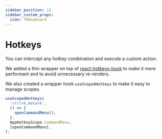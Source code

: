 ```yaml
---
sidebar_position: 11
sidebar_custom_props:
  icon: TbKeyboard
---
```


# Hotkeys

You can intercept any hotkey combination and execute a custom action.

We added a thin wrapper on top of [react-hotkeys-hook](https://react-hotkeys-hook.vercel.app/docs/intro) to make it more performant and to avoid unnecessary re-renders.

We also created a wrapper hook `useScopedHotkeys` to make it easy to manage scopes. 

```ts
useScopedHotkeys(
  'ctrl+k,meta+k',
  () => {
    openCommandMenu();
  },
  AppHotkeyScope.CommandMenu,
  [openCommandMenu],
);
```
